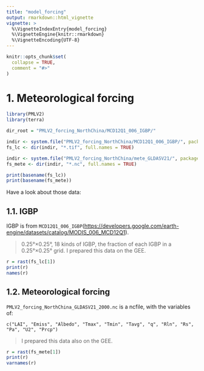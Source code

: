 ```yaml
---
title: "model_forcing"
output: rmarkdown::html_vignette
vignette: >
  %\VignetteIndexEntry{model_forcing}
  %\VignetteEngine{knitr::rmarkdown}
  %\VignetteEncoding{UTF-8}
---
```


```r
knitr::opts_chunk$set(
  collapse = TRUE,
  comment = "#>"
)
```

# 1. Meteorological forcing

```r
library(PMLV2)
library(terra)

dir_root = "PMLV2_forcing_NorthChina/MCD12Q1_006_IGBP/"

indir <- system.file("PMLV2_forcing_NorthChina/MCD12Q1_006_IGBP/", package = "PMLV2")
fs_lc <- dir(indir, "*.tif", full.names = TRUE)

indir <- system.file("PMLV2_forcing_NorthChina/mete_GLDASV21/", package = "PMLV2")
fs_mete <- dir(indir, "*.nc", full.names = TRUE)

print(basename(fs_lc))
print(basename(fs_mete))
```

Have a look about those data: 

## 1.1. IGBP

IGBP is from `MCD12Q1_006_IGBP`(<https://developers.google.com/earth-engine/datasets/catalog/MODIS_006_MCD12Q1>).

> 0.25°×0.25°, 18 kinds of IGBP, the fraction of each IGBP in a 0.25°×0.25° grid.
> I prepared this data on the GEE.

```r
r = rast(fs_lc[1])
print(r)
names(r)
```

## 1.2. Meteorological forcing

`PMLV2_forcing_NorthChina_GLDASV21_2000.nc` is a ncfile, with the variables of:

`c("LAI", "Emiss", "Albedo", "Tmax", "Tmin", "Tavg", "q", "Rln", "Rs", "Pa", "U2", "Prcp")`

> I prepared this data also on the GEE.

```r
r = rast(fs_mete[1])
print(r)
varnames(r)
```
